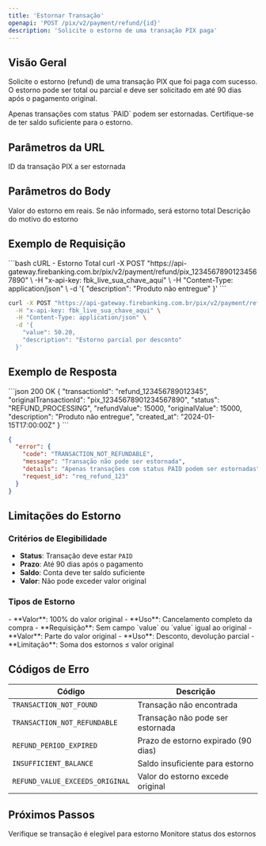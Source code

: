 ```yaml
---
title: 'Estornar Transação'
openapi: 'POST /pix/v2/payment/refund/{id}'
description: 'Solicite o estorno de uma transação PIX paga'
---
```


## Visão Geral

Solicite o estorno (refund) de uma transação PIX que foi paga com sucesso. O estorno pode ser total ou parcial e deve ser solicitado em até 90 dias após o pagamento original.

<Warning>
  Apenas transações com status `PAID` podem ser estornadas. Certifique-se de ter saldo suficiente para o estorno.
</Warning>

## Parâmetros da URL

<ParamField path="id" type="string" required>
  ID da transação PIX a ser estornada
</ParamField>

## Parâmetros do Body

<ParamField body="value" type="number">
  Valor do estorno em reais. Se não informado, será estorno total
</ParamField>

<ParamField body="description" type="string">
  Descrição do motivo do estorno
</ParamField>

## Exemplo de Requisição

<CodeGroup>
```bash cURL - Estorno Total
curl -X POST "https://api-gateway.firebanking.com.br/pix/v2/payment/refund/pix_12345678901234567890" \
  -H "x-api-key: fbk_live_sua_chave_aqui" \
  -H "Content-Type: application/json" \
  -d '{
    "description": "Produto não entregue"
  }'
```

```bash cURL - Estorno Parcial
curl -X POST "https://api-gateway.firebanking.com.br/pix/v2/payment/refund/pix_12345678901234567890" \
  -H "x-api-key: fbk_live_sua_chave_aqui" \
  -H "Content-Type: application/json" \
  -d '{
    "value": 50.20,
    "description": "Estorno parcial por desconto"
  }'
```
</CodeGroup>

## Exemplo de Resposta

<ResponseExample>
```json 200 OK
{
  "transactionId": "refund_123456789012345",
  "originalTransactionId": "pix_12345678901234567890",
  "status": "REFUND_PROCESSING",
  "refundValue": 15000,
  "originalValue": 15000,
  "description": "Produto não entregue",
  "created_at": "2024-01-15T17:00:00Z"
}
```

```json 400 Bad Request - Transação Não Elegivel
{
  "error": {
    "code": "TRANSACTION_NOT_REFUNDABLE",
    "message": "Transação não pode ser estornada",
    "details": "Apenas transações com status PAID podem ser estornadas",
    "request_id": "req_refund_123"
  }
}
```
</ResponseExample>

## Limitações do Estorno

### Critérios de Elegibilidade
- **Status**: Transação deve estar `PAID`
- **Prazo**: Até 90 dias após o pagamento
- **Saldo**: Conta deve ter saldo suficiente
- **Valor**: Não pode exceder valor original

### Tipos de Estorno

<AccordionGroup>
  <Accordion title="Estorno Total">
    - **Valor**: 100% do valor original
    - **Uso**: Cancelamento completo da compra
    - **Requisição**: Sem campo `value` ou `value` igual ao original
  </Accordion>

  <Accordion title="Estorno Parcial">
    - **Valor**: Parte do valor original
    - **Uso**: Desconto, devolução parcial
    - **Limitação**: Soma dos estornos ≤ valor original
  </Accordion>
</AccordionGroup>

## Códigos de Erro

| Código | Descrição |
|--------|-----------|
| `TRANSACTION_NOT_FOUND` | Transação não encontrada |
| `TRANSACTION_NOT_REFUNDABLE` | Transação não pode ser estornada |
| `REFUND_PERIOD_EXPIRED` | Prazo de estorno expirado (90 dias) |
| `INSUFFICIENT_BALANCE` | Saldo insuficiente para estorno |
| `REFUND_VALUE_EXCEEDS_ORIGINAL` | Valor do estorno excede original |

## Próximos Passos

<CardGroup cols={2}>
  <Card title="Consultar Transação" href="/api-reference/pix/charge/get">
    Verifique se transação é elegível para estorno
  </Card>
  <Card title="Webhooks" href="/api-reference/pix/webhooks-cashin">
    Monitore status dos estornos
  </Card>
</CardGroup>